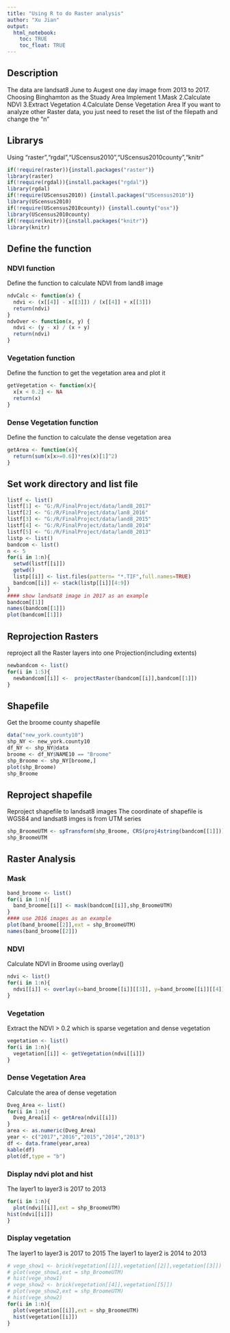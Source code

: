 ```yaml
---
title: "Using R to do Raster analysis"
author: "Xu Jian"
output: 
  html_notebook:
    toc: TRUE
    toc_float: TRUE
---
```




## Description
The data are landsat8 June to Augest one day image from 2013 to 2017.
Choosing Binghamton as the Stuady Area
Implement 1.Mask
          2.Calculate NDVI
          3.Extract Vegetation
          4.Calculate Dense Vegetation Area
If you want to analyze other Raster data, you just need to reset the list of the
filepath and change the "n"

## Librarys
Using "raster","rgdal","UScensus2010","UScensus2010county","knitr"
```r
if(!require(raster)){install.packages("raster")}
library(raster)
if(!require(rgdal)){install.packages("rgdal")}
library(rgdal)
if(!require(UScensus2010)) {install.packages("UScensus2010")}
library(UScensus2010)
if(!require(UScensus2010county)) {install.county("osx")}
library(UScensus2010county)
if(!require(knitr)){install.packages("knitr")}
library(knitr)

```


## Define the function
### NDVI function
Define the function to calculate NDVI from land8 image
```r
ndvCalc <- function(x) {
  ndvi <- (x[[4]] - x[[3]]) / (x[[4]] + x[[3]])
  return(ndvi)
}
ndvOver <- function(x, y) {
  ndvi <- (y - x) / (x + y)
  return(ndvi)
}
```

### Vegetation function
Define the function to get the vegetation area and plot it
```r
getVegetation <- function(x){
  x[x < 0.2] <- NA
  return(x)
}
```

### Dense Vegetation function
Define the function to calculate the dense vegetation area
```r
getArea <- function(x){
  return(sum(x[x>=0.6])*res(x)[1]^2)
}
```

## Set work directory and list file
```r
listf <- list()
listf[1] <- "G:/R/FinalProject/data/land8_2017"
listf[2] <- "G:/R/FinalProject/data/lan8_2016"
listf[3] <- "G:/R/FinalProject/data/land8_2015"
listf[4] <- "G:/R/FinalProject/data/land8_2014"
listf[5] <- "G:/R/FinalProject/data/land8_2013"
listp <- list()
bandcom <- list()
n <- 5
for(i in 1:n){
  setwd(listf[[i]])
  getwd()
  listp[[i]] <- list.files(pattern= "*.TIF",full.names=TRUE)
  bandcom[[i]] <- stack(listp[[i]][4:9])
}
#### show landsat8 image in 2017 as an example
bandcom[[1]]
names(bandcom[[1]])
plot(bandcom[[1]])
```


## Reprojection Rasters
reproject all the Raster layers into one Projection(including extents)
```r
newbandcom <- list()
for(i in 1:5){
  newbandcom[[i]] <-  projectRaster(bandcom[[i]],bandcom[[1]])
}

```

## Shapefile
Get the broome county shapefile 
```r
data("new_york.county10")
shp_NY <- new_york.county10
df_NY <- shp_NY@data
broome <- df_NY$NAME10 == "Broome"
shp_Broome <- shp_NY[broome,]
plot(shp_Broome)
shp_Broome
```

## Reproject shapefile
Reproject shapefile to landsat8 images
The coordinate of shapefile is WGS84 and landsat8 imges is from UTM series 
```r
shp_BroomeUTM <- spTransform(shp_Broome, CRS(proj4string(bandcom[[1]])))
shp_BroomeUTM 
```
## Raster Analysis
### Mask
```r
band_broome <- list()
for(i in 1:n){
  band_broome[[i]] <- mask(bandcom[[i]],shp_BroomeUTM)
}
#### use 2016 images as an example
plot(band_broome[[2]],ext = shp_BroomeUTM)
names(band_broome[[2]])
```

### NDVI
Calculate NDVI in Broome using overlay()
```r
ndvi <- list()
for(i in 1:n){
  ndvi[[i]] <- overlay(x=band_broome[[i]][[3]], y=band_broome[[i]][[4]], fun=ndvOver)
}
```

### Vegetation
Extract the NDVI > 0.2 which is sparse vegetation and dense vegetation
```r
vegetation <- list()
for(i in 1:n){
  vegetation[[i]] <- getVegetation(ndvi[[i]])
}
```

### Dense Vegetation Area
Calculate the area of dense vegetation 
```r
Dveg_Area <- list()
for(i in 1:n){
  Dveg_Area[i] <- getArea(ndvi[[i]])
}
area <- as.numeric(Dveg_Area)
year <- c("2017","2016","2015","2014","2013")
df <- data.frame(year,area)
kable(df)
plot(df,type = "b")
```

### Display ndvi plot and hist
The layer1 to layer3 is 2017 to 2013
```r
for(i in 1:n){
  plot(ndvi[[i]],ext = shp_BroomeUTM)
hist(ndvi[[i]])
}
```

### Display vegetation
The layer1 to layer3 is 2017 to 2015
The layer1 to layer2 is 2014 to 2013
```r
# vege_show1 <- brick(vegetation[[1]],vegetation[[2]],vegetation[[3]])
# plot(vege_show1,ext = shp_BroomeUTM)
# hist(vege_show1)
# vege_show2 <- brick(vegetation[[4]],vegetation[[5]])
# plot(vege_show2,ext = shp_BroomeUTM)
# hist(vege_show2)
for(i in 1:n){
  plot(vegetation[[i]],ext = shp_BroomeUTM)
  hist(vegetation[[i]])
}
```
